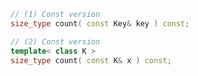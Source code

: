 ```cpp
// (1) Const version
size_type count( const Key& key ) const;

// (2) Const version
template< class K >
size_type count( const K& x ) const;
```
